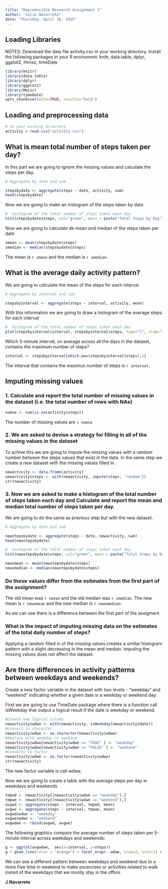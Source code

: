 ```yaml
---
title: "Reproducible Research Assignment 1"
author: "Julio Navarrete"
date: "Thursday, April 16, 2015"
---
```

## Loading Libraries

NOTES:  Download the data file activity.csv in your working directory.
        Install the following packages in your R enviroment:
        knitr, data.table, dplyr, ggplot2, Hmisc, timeDate
        
```r
library(knitr)
library(data.table)
library(dplyr)
library(ggplot2)
library(Hmisc)
library(timeDate)
opts_chunk$set(echo=TRUE, results='hold')
```


## Loading and preprocessing data

```r
# In your working directory
activity = read.csv("activity.csv")

```

## What is mean total number of steps taken per day?

In this part we are going to ignore the missing values and calculate the steps per day.

```r
# Aggregate by date and sum

stepsbydate <- aggregate(steps ~ date, activity, sum)
head(stepsbydate)
```

Now we are going to make an histogram of the steps taken by date

```r
#  histogram of the total number of steps taken each day
hist(stepsbydate$steps, col="green", main = paste("Total Steps by Day"), xlab = "Number of Steps")
```

Now we are going to calculate de mean and median of the steps taken per date

```r

smean <- mean(stepsbydate$steps)
smedian <- median(stepsbydate$steps)

```
The mean is `r smean` and the median is `r smedian`.

## What is the average daily activity pattern?

We are going to calculate the mean of the steps for each interval

```r
# Aggregate by interval and sum

stepsbyinterval <- aggregate(steps ~ interval, activity, mean)
```

With this information we are going to draw a histogram of the average steps for each interval

```r

#  histogram of the total number of steps taken each day
plot(stepsbyinterval$interval, stepsbyinterval$steps, type="l", xlab="Intervals", ylab="Number of Steps", main="Average Number of Steps by Interval")
```

Which 5-minute interval, on average across all the days in the dataset, contains the maximum number of steps?

```r
interval <- stepsbyinterval[which.max(stepsbyinterval$steps),1]
```

The interval that contains the maximun number of steps is `r interval`.


## Imputing missing values

### 1. Calculate and report the total number of missing values in the dataset (i.e. the total number of rows with NAs)

```r
numna <- sum(is.na(activity$steps))
```

The number of missing values are `r numna`

### 2. We are asked to devise a strategy for filling in all of the missing values in the dataset

To achive this we are going to impute the missing values with a random number between the steps values that exist
in the data. In the same step we create a new dataset with the missing values filled in.

```r
newactivity <- data.frame(activity)
newactivity$steps <- with(newactivity, impute(steps, 'random'))
str(newactivity)
```

### 3. Now we are asked to make a histogram of the total number of steps taken each day and Calculate and report the mean and median total number of steps taken per day.

We are going to do the same as previous step but with the new dataset.

```r
# Aggregate by date and sum

newstepsbydate <- aggregate(steps ~ date, newactivity, sum)
head(newstepsbydate)
```

```r
#  histogram of the total number of steps taken each day
hist(newstepsbydate$steps, col="green", main = paste("Total Steps by Day"), xlab = "Number of Steps")
```

```r

newsmean <- mean(newstepsbydate$steps)
newsmedian <- median(newstepsbydate$steps)

```

### Do these values differ from the estimates from the first part of the assignment?

The old mean was `r smean` and the old median was `r smedian`.
The new mean is `r newsmean` and the new median is `r newsmedian`.

As we can see there is a difference between the first part of the assigment

### What is the impact of imputing missing data on the estimates of the total daily number of steps?
Applying a random filled in of the missing values creates a similar histogram pattern with a slight decreasing in the mean and median. Imputing the missing values does not affect the dataset.

## Are there differences in activity patterns between weekdays and weekends?

Create a new factor variable in the dataset with two levels - "weekday" and "weekend" indicating whether a given date is a weekday or weekend day.

First we are going to use TimeDate package where there is a function call isWeekday that output a logical result if the date is weekday or weekend.

```r
#Create new logical column
newactivity$wdwe <- with(newactivity, isWeekday(newactivity$date))
#convert to character
newactivity$wdwe <- as.character(newactivity$wdwe)
#Replace with weekday or weekend
newactivity$wdwe[newactivity$wdwe == "TRUE" ] <- "weekday"
newactivity$wdwe[newactivity$wdwe == "FALSE" ] <- "weekend"
#Converto to factor
newactivity$wdwe <- as.factor(newactivity$wdwe)
str(newactivity)
```

The new factor variable is call wdwe.

Now we are going to create a table with the average steps per day in weekdays and weekends

```r
tmpwd <- newactivity[(newactivity$wdwe == "weekday"),]
tmpwe <- newactivity[(newactivity$wdwe == "weekend"),]
avgwd <- aggregate(steps ~ interval, tmpwd, mean)
avgwe <- aggregate(steps ~ interval, tmpwe, mean)
avgwd$wdwe <- "weekday"
avgwe$wdwe <- "weekend"
avgwdwe <- rbind(avgwd, avgwe)
```

The following graphics compare the average number of steps taken per 5-minute interval across weekdays and weekends:

```r
g <- ggplot(avgwdwe,  aes(x=interval, y=steps))
g + geom_line(color = "orange") + facet_wrap(~ wdwe, nrow=2, ncol=1) + labs(x="Interval", y="Number of steps") + theme_bw()
```

We can see a different pattern between weekdays and weekend due to a more free time in weekend to make excercises or activities related to walk insted of the weekdays that we mostly stay in the office.


**J.Navarrete**
